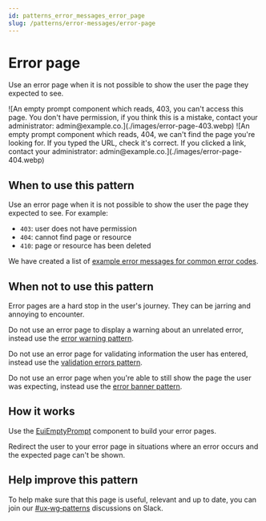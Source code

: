 ```yaml
---
id: patterns_error_messages_error_page
slug: /patterns/error-messages/error-page
---
```


# Error page
Use an error page when it is not possible to show the user the page they expected to see.


<Tabs>
  <TabItem value="403 Example" label="403 Example" default>
    ![An empty prompt component which reads, 403, you can't access this page. You don't have permission, if you think this is a mistake, contact your administrator: admin@example.co.](./images/error-page-403.webp)
  </TabItem>
  <TabItem value="404 Example">
    ![An empty prompt component which reads, 404, we can't find the page you're looking for. If you typed the URL, check it's correct. If you clicked a link, contact your administrator: admin@example.co.](./images/error-page-404.webp)
  </TabItem>
</Tabs>


## When to use this pattern

Use an error page when it is not possible to show the user the page they expected to see. For example:
- `403`: user does not have permission
- `404`: cannot find page or resource
- `410`: page or resource has been deleted

We have created a list of [example error messages for common error codes](./error_examples.mdx).

## When not to use this pattern

Error pages are a hard stop in the user's journey. They can be jarring and annoying to encounter.

Do not use an error page to display a warning about an unrelated error, instead use the [error warning pattern](./error_warning.mdx).

Do not use an error page for validating information the user has entered, instead use the [validation errors pattern](./error_validation.mdx).

Do not use an error page when you're able to still show the page the user was expecting, instead use the [error banner pattern](./error_banners.mdx).


## How it works

Use the [EuiEmptyPrompt](../../../components/empty-prompt) component to build your error pages.

Redirect the user to your error page in situations where an error occurs and the expected page can't be shown.

## Help improve this pattern

To help make sure that this page is useful, relevant and up to date, you can join our [#ux&#8209;wg&#8209;patterns](https://elastic.slack.com/archives/C049ADQE99S) discussions on Slack.